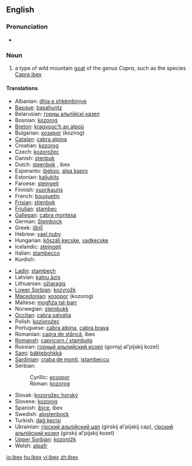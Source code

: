 ==English==
{{wikipedia}}

===Pronunciation===
*{{IPA|/'aɪbɛks/}}

===Noun===
{{en-noun|pl=ibex|pl2=ibexes}}

# a type of wild mountain [[goat]] of the genus ''Capra'', such as the species [[Capra ibex]]

====Translations====
{{trans-top|type of wild mountain goat}}
*Albanian: [[dhia e shkëmbinjve]]
*[[Basque]]: [[basahuntz]]
*Belarusian: [[горны альпійскі казел]]
*Bosnian: [[kozorog]] {{m}}
*[[Breton]]: [[kragvouc’h an alpoù]]
*Bulgarian: [[козирог]] (kozirog)
*[[Catalan]]: [[cabra alpina]]
*Croatian: [[kozorog]] {{m}}
*Czech: [[kozorožec]]
*Danish: [[stenbuk]]
*Dutch: [[steenbok]] {{m}}, ibex {{m}}
*Esperanto: [[ibekso]], [[alpa kapro]]
*Estonian: [[kaljukits]]
*Faroese: [[steingeit]]
*Finnish: [[vuorikauris]]
*French: [[bouquetin]] {{m}}
*[[Frisian]]: [[stienbok]]
*[[Friulian]]: [[stambec]]
*[[Gallegan]]: [[cabra montesa]]
*German: [[Steinbock]] {{m}}
*Greek: [[ίβηξ]] '' ''
*Hebrew: [[yael nuby]]
*Hungarian: [[kőszáli kecske]], [[vadkecske]]
*Icelandic: [[steingeit]]
*Italian: [[stambecco]] {{m}}
*Kurdish: {{KUchar|[[بزنه‌کێوی]]}}
{{trans-mid}}
*[[Ladin]]: [[stambech]]
*Latvian: [[kalnu āzis]]
*Lithuanian: [[ožiaragis]]
*[[Lower Sorbian]]: [[kozyrožk]]
*[[Macedonian]]: [[козорог]] (kozorog)
*Maltese: [[mogħża tal-barr]]
*Norwegian: [[steinbukk]]
*[[Occitan]]: [[cabra salvatja]]
*Polish: [[koziorożec]]
*Portuguese: [[cabra alpina]], [[cabra brava]]
*Romanian: [[capra de stâncă]], ibex
*[[Romansh]]: [[capricorn / stambutg]]
*Russian: [[горный альпийский козел]] (gornyj al'pijskij kozel)
*[[Sami]]: [[báktebohkká]]
*[[Sardinian]]: [[craba de monti]], [[istambeccu]]
*Serbian:
*:Cyrillic: [[козорог]] {{m}}
*:Roman: [[kozorog]] {{m}}
*Slovak: [[kozorožec horský]]
*Slovene: [[kozorog]] {{m}}
*Spanish: [[íbice]], ibex {{m}}
*Swedish: [[alpstenbock]]
*Turkish: [[dağ keçisi]]
*Ukrainian: [[гiрский альпiйский цап]] (girskij al'pijskij cap), [[гiрский альпiйский козел]] (girskij al'pijskij kozel)
*[[Upper Sorbian]]: [[kozoróžk]]
*Welsh: [[alpafr]]
{{trans-bottom}}

[[io:ibex]]
[[hu:ibex]]
[[vi:ibex]]
[[zh:ibex]]